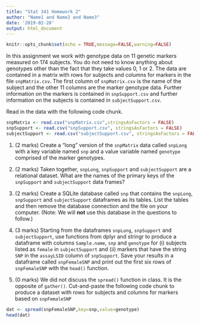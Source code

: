 ```yaml
---
title: "Stat 341 Homework 2"
author: "Name1 and Name2 and Name3"
date: '2019-02-28'
output: html_document
---
```


```r
knitr::opts_chunk$set(echo = TRUE,message=FALSE,warning=FALSE)
```

In this assignment we work with genotype data on 11 genetic markers
measured on 174 subjects. You do not need to know anything about
genotypes other than the fact that they take values 0, 1 or 2. 
The data are contained in a matrix with rows for subjects
and columns for markers in the file `snpMatrix.csv`.
The first column of `snpMatrix.csv` is the name of 
the subject and the other 11 columns are the marker
genotype data.
Further information on the markers is contained in `snpSupport.csv` and further
information on the subjects is contained in `subjectSupport.csv`.

Read in the data with the following code chunk.

```r
snpMatrix <- read.csv("snpMatrix.csv",stringsAsFactors = FALSE)
snpSupport <- read.csv("snpSupport.csv", stringsAsFactors = FALSE)
subjectSupport <- read.csv("subjectSupport.csv", stringsAsFactors = FALSE)
```

1. (2 marks) Create a "long" version of the `snpMatrix` data
called `snpLong`
with a key variable named `snp` and a value variable named `genotype` 
comprised of the marker genotypes.


2. (2 marks) Taken together, `snpLong`, `snpSupport` 
and `subjectSupport` are a relational dataset. What are
the names of the primary keys of the `snpSupport` and `subjectSupport`
data frames?


3. (2 marks) Create a SQLite database called `snp` that contains
the `snpLong`, `snpSupport` 
and `subjectSupport` dataframes as its tables. List the tables
and then remove the database connection and the file on
your computer.
(Note: We will **not** use this database in the questions to follow.)


4. (3 marks)
Starting from the dataframes `snpLong`, `snpSupport` and
`subjectSupport`, use functions from dplyr and stringr
to produce a dataframe with columns `Sample.name`, `snp`
and `genotype` for (i) subjects listed as `female` in `subjectSupport`
and (ii) markers that have the string `SNP` in the `assayLSID` column
of `snpSupport`. Save your results in a dataframe called
`snpFemaleSNP` and print out the first six rows
of `snpFemaleSNP` with the `head()` function.


5. (0 marks) We did not discuss the `spread()` function in class.
It is the opposite of `gather()`. Cut-and-paste
the following code chunk to produce a dataset with rows for 
subjects and columns for markers based on `snpFemaleSNP`

```r
dat <- spread(snpFemaleSNP,key=snp,value=genotype)
head(dat)
```